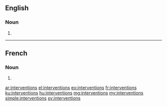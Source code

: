 ==English==

===Noun===
{{head|en|plural}}

# {{plural of|intervention|lang=en}}

----

==French==

===Noun===
{{head|fr|plural}}

# {{plural of|intervention|lang=fr}}

[[ar:interventions]]
[[el:interventions]]
[[eo:interventions]]
[[fr:interventions]]
[[ku:interventions]]
[[hu:interventions]]
[[mg:interventions]]
[[my:interventions]]
[[simple:interventions]]
[[sv:interventions]]